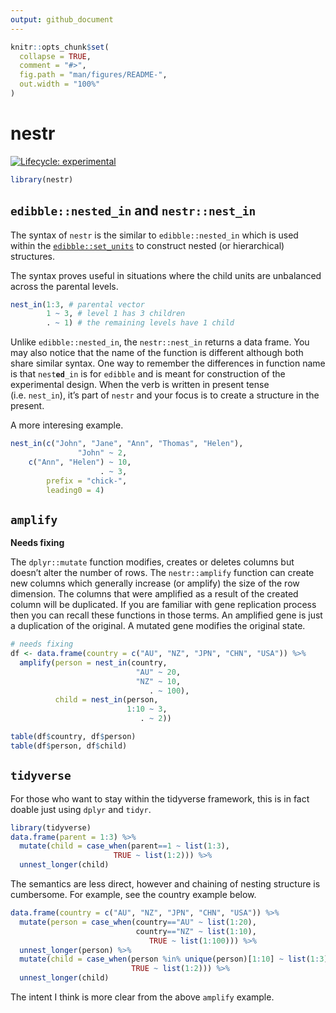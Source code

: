 ```yaml
---
output: github_document
---
```


<!-- README.md is generated from README.Rmd. Please edit that file -->

```r
knitr::opts_chunk$set(
  collapse = TRUE,
  comment = "#>",
  fig.path = "man/figures/README-",
  out.width = "100%"
)
```

# nestr

<!-- badges: start -->
[![Lifecycle: experimental](https://img.shields.io/badge/lifecycle-experimental-orange.svg)](https://www.tidyverse.org/lifecycle/#experimental)
<!-- badges: end -->


```r
library(nestr)
```

## `edibble::nested_in` and `nestr::nest_in`

The syntax of `nestr` is the similar to `edibble::nested_in` which is used within the [`edibble::set_units`](https://edibble.emitanaka.org/reference/set_units.html) to construct nested (or hierarchical) structures. 

The syntax proves useful in situations where the child units are unbalanced across the parental levels. 

```r
nest_in(1:3, # parental vector
        1 ~ 3, # level 1 has 3 children
        . ~ 1) # the remaining levels have 1 child 
```




Unlike `edibble::nested_in`, the `nestr::nest_in` returns a data frame. You may also notice that the name of the function is different although both share similar syntax. One way to remember the differences in function name is that `nest`**`ed`**`_in` is for `edibble` and is meant for construction of the experimental design. When the verb is written in present tense (i.e. `nest_in`), it's part of `nestr` and your focus is to create a structure in the present.



A more interesing example.

```r
nest_in(c("John", "Jane", "Ann", "Thomas", "Helen"), 
               "John" ~ 2,
    c("Ann", "Helen") ~ 10,
                    . ~ 3,
        prefix = "chick-",
        leading0 = 4)
```


## `amplify`

**Needs fixing**

The `dplyr::mutate` function modifies, creates or deletes columns but doesn't alter the number of rows. The `nestr::amplify` function can create new columns which generally increase (or amplify) the size of the row dimension. The columns that were amplified as a result of the created column will be duplicated. If you are familiar with gene replication process then you can recall these functions in those terms. An amplified gene is just a duplication of the original. A mutated gene modifies the original state.

```r
# needs fixing
df <- data.frame(country = c("AU", "NZ", "JPN", "CHN", "USA")) %>% 
  amplify(person = nest_in(country, 
                            "AU" ~ 20,
                            "NZ" ~ 10,
                               . ~ 100),
          child = nest_in(person, 
                          1:10 ~ 3,
                             . ~ 2))

table(df$country, df$person)
table(df$person, df$child)
```


## `tidyverse`

For those who want to stay within the tidyverse framework, this is in fact doable just using `dplyr` and `tidyr`. 

```r
library(tidyverse)
data.frame(parent = 1:3) %>% 
  mutate(child = case_when(parent==1 ~ list(1:3),
                       TRUE ~ list(1:2))) %>% 
  unnest_longer(child)
```

The semantics are less direct, however and chaining of nesting structure is cumbersome. For example, see the country example below.


```r
data.frame(country = c("AU", "NZ", "JPN", "CHN", "USA")) %>% 
  mutate(person = case_when(country=="AU" ~ list(1:20),
                            country=="NZ" ~ list(1:10),
                               TRUE ~ list(1:100))) %>% 
  unnest_longer(person) %>% 
  mutate(child = case_when(person %in% unique(person)[1:10] ~ list(1:3),
                           TRUE ~ list(1:2))) %>% 
  unnest_longer(child)
```

The intent I think is more clear from the above `amplify` example.

